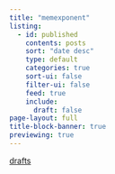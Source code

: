 ```yaml
---
title: "memexponent"
listing:
  - id: published
    contents: posts
    sort: "date desc"
    type: default
    categories: true
    sort-ui: false
    filter-ui: false
    feed: true
    include:
      draft: false
page-layout: full
title-block-banner: true
previewing: true
---
```


::: {.content-visible unless-profile="production"}
[drafts](drafts.html)
:::
